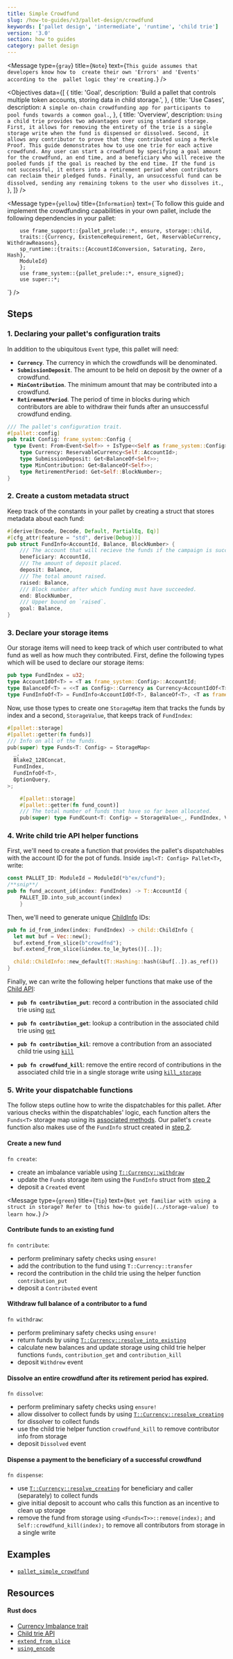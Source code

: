 ```yaml
---
title: Simple Crowdfund
slug: /how-to-guides/v3/pallet-design/crowdfund
keywords: ['pallet design', 'intermediate', 'runtime', 'child trie']
version: '3.0'
section: how to guides
category: pallet design
---
```


<Message
  type={`gray`}
  title={`Note`}
  text={`This guide assumes that developers know how to 
  create their own 'Errors' and 'Events' according to the 
  pallet logic they're creating.`}
/>

<Objectives
  data={[
    {
      title: 'Goal',
      description:
        'Build a pallet that controls multiple token accounts, storing data in child storage.',
    },
    {
      title: 'Use Cases',
      description: `A simple on-chain crowdfunding app for participants to pool funds towards a common goal.`,
    },
    {
      title: 'Overview',
      description: `Using a child trie provides two advantages over using standard storage. First, it allows for
        removing the entirety of the trie is a single storage write when the fund is dispensed or
        dissolved. Second, it allows any contributor to prove that they contributed using a Merkle Proof.
        This guide demonstrates how to use one trie for each active crowdfund. Any user can start a crowdfund by
        specifying a goal amount for the crowdfund, an end time, and a beneficiary who will
        receive the pooled funds if the goal is reached by the end time. If the fund is not successful, it enters into a
        retirement period when contributors can reclaim their pledged funds. Finally, an unsuccessful fund can be dissolved,
        sending any remaining tokens to the user who dissolves it.`,
    },
  ]}
/>

<Message
  type={`yellow`}
  title={`Information`}
  text={`To follow this guide and implement the crowdfunding capabilities in your own pallet,
        include the following dependencies in your pallet:
            
        use frame_support::{pallet_prelude::*, ensure, storage::child,
        traits::{Currency, ExistenceRequirement, Get, ReservableCurrency, WithdrawReasons},
        sp_runtime::{traits::{AccountIdConversion, Saturating, Zero, Hash},
        ModuleId}
        };
        use frame_system::{pallet_prelude::*, ensure_signed};
        use super::*;
  `}
/>

## Steps

### 1. Declaring your pallet's configuration traits

In addition to the ubiquitous `Event` type, this pallet will need:

- **`Currency`**. The currency in which the crowdfunds will be denominated.
- **`SubmissionDeposit`**. The amount to be held on deposit by the owner of a crowdfund.
- **`MinContribution`**. The minimum amount that may be contributed into a crowdfund.
- **`RetirementPeriod`**. The period of time in blocks during which contributors are able to
  withdraw their funds after an unsuccessful crowdfund ending.

```rust
/// The pallet's configuration trait.
#[pallet::config]
pub trait Config: frame_system::Config {
  type Event: From<Event<Self>> + IsType<<Self as frame_system::Config>::Event>;
	type Currency: ReservableCurrency<Self::AccountId>;
	type SubmissionDeposit: Get<BalanceOf<Self>>;
	type MinContribution: Get<BalanceOf<Self>>;
	type RetirementPeriod: Get<Self::BlockNumber>;
}
```

### 2. Create a custom metadata struct

Keep track of the constants in your pallet by creating a struct that stores metadata about each fund:

```rust
#[derive(Encode, Decode, Default, PartialEq, Eq)]
#[cfg_attr(feature = "std", derive(Debug))]
pub struct FundInfo<AccountId, Balance, BlockNumber> {
    /// The account that will recieve the funds if the campaign is successful.
    beneficiary: AccountId,
    /// The amount of deposit placed.
    deposit: Balance,
    /// The total amount raised.
    raised: Balance,
    /// Block number after which funding must have succeeded.
    end: BlockNumber,
    /// Upper bound on `raised`.
    goal: Balance,
}
```

### 3. Declare your storage items

Our storage items will need to keep track of which user contributed to what fund as well as how much they contributed. First, define the following types which will be used to declare our storage items:

```rust
pub type FundIndex = u32;
type AccountIdOf<T> = <T as frame_system::Config>::AccountId;
type BalanceOf<T> = <<T as Config>::Currency as Currency<AccountIdOf<T>>>::Balance;
type FundInfoOf<T> = FundInfo<AccountIdOf<T>, BalanceOf<T>, <T as frame_system::Config>::BlockNumber>;
```

Now, use those types to create one `StorageMap` item that tracks the funds by index and a second, `StorageValue`, that keeps track of `FundIndex`:

```rust
#[pallet::storage]
#[pallet::getter(fn funds)]
/// Info on all of the funds.
pub(super) type Funds<T: Config> = StorageMap<
  _,
  Blake2_128Concat,
  FundIndex,
  FundInfoOf<T>,
  OptionQuery,
>;

	#[pallet::storage]
	#[pallet::getter(fn fund_count)]
	/// The total number of funds that have so far been allocated.
	pub(super) type FundCount<T: Config> = StorageValue<_, FundIndex, ValueQuery>;
```

### 4. Write child trie API helper functions

First, we'll need to create a function that provides the pallet's dispatchables with the account ID for the pot of funds. Inside `impl<T: Config> Pallet<T>`, write:

```rust
const PALLET_ID: ModuleId = ModuleId(*b"ex/cfund");
/**snip**/
pub fn fund_account_id(index: FundIndex) -> T::AccountId {
    PALLET_ID.into_sub_account(index)
	}
```

Then, we'll need to generate unique [ChildInfo][childinfo-rustdocs] IDs:

```rust
pub fn id_from_index(index: FundIndex) -> child::ChildInfo {
  let mut buf = Vec::new();
  buf.extend_from_slice(b"crowdfnd");
  buf.extend_from_slice(&index.to_le_bytes()[..]);

  child::ChildInfo::new_default(T::Hashing::hash(&buf[..]).as_ref())
}
```

Finally, we can write the following helper functions that make use of the [Child API][child-api-rustdocs]:

- **`pub fn contribution_put`**: record a contribution in the associated child trie using [`put`][child-api-put-rustdocs]

- **`pub fn contribution_get`**: lookup a contribution in the associated child trie using [`get`][child-api-get-rustdocs]

- **`pub fn contribution_kil`**: remove a contribution from an associated child trie using [`kill`][child-api-kill-rustdocs]

- **`pub fn crowdfund_kill`**: remove the entire record of contributions in the associated child trie in a single storage write using [`kill_storage`][child-api-killstorage-rustdocs]

### 5. Write your dispatchable functions

The follow steps outline how to write the dispatchables for this pallet. After various checks within the dispatchables' logic, each function alters the `Funds<T>` storage map using
its [associated methods][storage-map-rustdocs]. Our pallet's `create` function also makes use of the `FundInfo` struct created in [step 2](#2-create-a-custom-metadata-struct).

#### Create a new fund

`fn create`:

- create an imbalance variable using [`T::Currency::withdraw`][imb-var-rustdocs]
- update the `Funds` storage item using the `FundInfo` struct from [step 2](#2-create-a-custom-metadata-struct)
- deposit a `Created` event

<Message
  type={`green`}
  title={`Tip`}
  text={`
Not yet familiar with using a struct in storage? Refer to [this how-to guide](../storage-value) to
learn how.
  `}
/>

#### Contribute funds to an existing fund

`fn contribute`:

- perform preliminary safety checks using `ensure!`
- add the contribution to the fund using `T::Currency::transfer`
- record the contribution in the child trie using the helper function `contribution_put`
- deposit a `Contributed` event

#### Withdraw full balance of a contributor to a fund

`fn withdraw`:

- perform preliminary safety checks using `ensure!`
- return funds by using [`T::Currency::resolve_into_existing`][resolve-into-existing-rustdocs]
- calculate new balances and update storage using child trie helper functions `funds`, `contribution_get` and `contribution_kill`
- deposit `Withdrew` event

#### Dissolve an entire crowdfund after its retirement period has expired.

`fn dissolve`:

- perform preliminary safety checks using `ensure!`
- allow dissolver to collect funds by using [`T::Currency::resolve_creating`][resolve-creating-rustdocs] for dissolver to collect funds
- use the child trie helper function `crowdfund_kill` to remove contributor info from storage
- deposit `Dissolved` event

#### Dispense a payment to the beneficiary of a successful crowdfund

`fn dispense`:

- use [`T::Currency::resolve_creating`][resolve-creating-rustdocs] for beneficiary and caller (separately) to collect funds
- give initial deposit to account who calls this function as an incentive to clean up storage
- remove the fund from storage using `<Funds<T>>::remove(index);` and `Self::crowdfund_kill(index);` to remove all contributors from storage in a single write

## Examples

- [`pallet_simple_crowdfund`](https://github.com/substrate-developer-hub/substrate-how-to-guides/blob/main/example-code/template-node/pallets/simple-crowdfund/src/lib.rs#L1)

## Resources

#### Rust docs

- [Currency Imbalance trait](/rustdocs/latest/frame_support/traits/trait.Imbalance.html)
- [Child trie API][child-api-rustdocs]
- [`extend_from_slice`](/rustdocs/latest/frame_support/dispatch/struct.Vec.html#method.extend_from_slice)
- [`using_encode`](/rustdocs/latest/frame_support/pallet_prelude/trait.Encode.html#method.using_encoded)

[storage-value-struct-htg]: /storage-value-struct
[storage-map-rustdocs]: /rustdocs/latest/frame_support/pallet_prelude/struct.StorageMap.html
[imb-var-rustdocs]: /rustdocs/latest/frame_support/traits/trait.Currency.html#tymethod.withdraw
[resolve-into-existing-rustdocs]: /rustdocs/latest/frame_support/traits/trait.Currency.html#method.resolve_into_existing
[resolve-creating-rustdocs]: /rustdocs/latest/frame_support/traits/tokens/currency/trait.Currency.html#method.resolve_creating
[childinfo-rustdocs]: /rustdocs/latest/frame_support/storage/child/enum.ChildInfo.html
[child-api-rustdocs]: /rustdocs/latest/frame_support/storage/child/index.html#functions
[child-api-put-rustdocs]: /rustdocs/latest/frame_support/storage/child/fn.put.html
[child-api-get-rustdocs]: /rustdocs/latest/frame_support/storage/child/fn.get_or_default.html
[child-api-kill-rustdocs]: /rustdocs/latest/frame_support/storage/child/fn.kill.html
[child-api-killstorage-rustdocs]: /rustdocs/latest/frame_support/storage/child/fn.kill_storage.html
